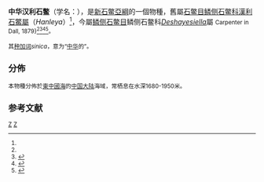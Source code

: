 {{Speciesbox
| taxon = Deshayesiella sinica
| grandparent_authority = [[鳞侧石鳖科|鳞侧石鳖科]] Leptochitonidae Dall, 1889
| authority = Xu, 1990<ref name=WoRMS_385870>{{cite WoRMS |id=385870 |title=''Deshayesiella sinica'' <small>Xu, 1990</small> |date=2009-03-23 |accessdate=2015-05-27 |last=Schwabe |first=Enrico |authorlink=WoRMS }}</ref>{{r|shelldoc_420090220026}}
| synonyms =
''Hanleya sinica'' （原來名稱）<ref name=shell_3533>{{cite web|url=http://shell.sinica.edu.tw/chinese/shellbase_detail.php?science_no=3533|title=国际贝库：中华汉利石鳖|publisher=台湾贝类资料库|accessdate=2009-08-11|archive-date=2017-12-05|archive-url=https://web.archive.org/web/20171205143533/http://shell.sinica.edu.tw/chinese/shellbase_detail.php?science_no=3533|dead-url=no}}</ref>
}}

'''中华汉利石鳖'''（学名：{{lang|la|'''''Deshayesiella sinica'''''}}），是[[新石鳖亞綱|新石鳖亞綱]]的一個物種，舊屬[[石鳖目|石鳖目]][[鳞侧石鳖科|鳞侧石鳖科]][[漢利石鱉屬|漢利石鱉屬]]（''Hanleya''）<ref name=shell_3533 />，今屬[[鳞侧石鳖目|鳞侧石鳖目]]鳞侧石鳖科''[[Deshayesiella|Deshayesiella]]''屬 <small>Carpenter in Dall, 1879}<ref name=WoRMS_385543 /><ref>{{cite journal |last1=Stebbins |first1=T. D. |last2=Eernisse |first2=D. J. |year=2009 |title=Chitons (Mollusca: Polyplacophora) known from benthic monitoring programs in the Southern California Bight |journal=The Festivus |volume=41 |issue=6 |pages=53–100 |language=en }}</ref><ref>{{cite journal |last=Sirenko |first=B. |year=2014 |title=Composition of the genus Hanleya (Mollusca: Polyplacophora: Lepidopleurida), with the description of two new species |journal=Journal of Natural History |pages=1-33|url=http://dx.doi.org/10.1080/00222933.2014.963722  |doi=10.1080/00222933.2014.963722 }}</ref><ref name=WoRMS_138058 >{{WoRMS |id=138058 |title=''Hanleya'' <small>Gray, 1857</small> |date=2014-10-18 |accessdate=2015-05-27 |last1=Gofas |first1=Serge |last2=Bouchet |first2=Philippe |authorlink=WoRMS }}</ref>。

其[[种加词|种加词]]''sinica''，意为“[[中华|中华]]的”。

==分佈==
本物種分佈於[[東中國海|東中國海]]的[[中国大陆|中国大陆]]海域，常栖息在水深1680-1950米{{r|shell_3533 |shelldoc_420090220026}}。

==参考文献==
{{reflist |refs=
<ref name="shelldoc_420090220026">{{shelldoc_420090220026}}</ref>
<ref name="WoRMS_385543">{{WoRMS |id=385543 |title=''Deshayesiella'' Carpenter in Dall, 1879
 |last1=Schwabe |first1=Enrico 
 |last2=Bouchet |first2=Philippe 
 |date=2011-10-15 |accessdate=2015-05-27 }}</ref>
}}
{{Taxonbar|from=Q13586228}}

[[Category:_1990年描述的动物|Z]]
[[Category:鳞侧石鳖科|Z]]